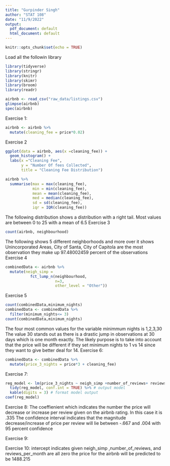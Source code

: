 ```yaml
---
title: "Gurpinder Singh"
author: "STAT 108"
date: "11/9/2022"
output:
  pdf_document: default
  html_document: default
---
```


```r
knitr::opts_chunk$set(echo = TRUE)
```


Load all the followin library
```r
library(tidyverse)
library(stringr)
library(knitr)
library(skimr)
library(broom)
library(readr)
```


```r
airbnb <- read_csv("raw_data/listings.csv")
glimpse(airbnb)
spec(airbnb)
```

Exercise 1: 
```r
airbnb <- airbnb %>% 
  mutate(cleaning_fee = price*0.02)
```
Exercise 2
```r
ggplot(data = airbnb, aes(x =cleaning_fee)) +
  geom_histogram() +
  labs(x ="Cleaning Fee",
       y = "Number Of fees Collected", 
       title = "Cleaning Fee Distribution")

airbnb %>%
  summarise(max = max(cleaning_fee),
            min = min(cleaning_fee),
            mean = mean(cleaning_fee),
            med = median(cleaning_fee),
            sd = sd(cleaning_fee),
            iqr = IQR(cleaning_fee))
```
The following distribution shows a distribution with a right tail. Most values are between 0 to 25 with a mean of 6.5
Exercise 3
```r
count(airbnb, neighbourhood)
```
The following shows 5 different neighborhoods and more over it shows Unincorporated Areas, City of Santa, City of Capitola are the most  observation
they make up 97.48002459 percent of the observations
Exercise 4
```r
combinedData <- airbnb %>%
  mutate(neigh_simp = 
           fct_lump_n(neighbourhood, 
                      n=3,  
                      other_level = "Other"))
```
Exercise 5

```r
count(combinedData,minimum_nights)
combinedData <- combinedData %>%
  filter(minimum_nights<= 3)
count(combinedData,minimum_nights)
```
The four most common values for the variable minimmum nights is 1,2,3,30
The value 30 stands out as there is a drastic jump in observations at 30 days which is one month exactly. The likely purpose is to take into account that the price will be different if they set minimum nights to 1 vs 14 since they want to give better deal for 14.
Exercise 6:
```r
combinedData <- combinedData %>% 
  mutate(price_3_nights = price*3 + cleaning_fee)
```
Exercise 7:
```r
reg_model <- lm(price_3_nights ~ neigh_simp +number_of_reviews+ reviews_per_month, data = combinedData)
  tidy(reg_model, conf.int = TRUE) %>% # output model
  kable(digits = 3) # format model output
coef(reg_model)

```
Exercise 8:
The coeffienient which indicates the number the price will decrease or increase per review given on the airbnb rating. In this case it is .335 The confidence interval indicates that the magnitude decrease/increase of price per review will lie between -.667 and .004 with 95 percent confidence

Exercise 9:

Exercise 10:
intercept indicates given neigh_simp ,number_of_reviews, and reviews_per_month are all zero the price for the airbnb will be predicted to be 1488.215	